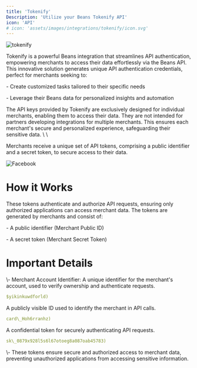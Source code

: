 ```yaml
---
title: 'Tokenify'
Description: 'Utilize your Beans Tokenify API'
icon: 'API'
# icon: 'assets/images/integrations/tokenify/icon.svg'
---
```


<Frame caption="tokenify">
  <img
    src="/assets/images/integrations/tokenify/hero.webp"
    style={{ borderRadius: '0.5rem' }}
    title="tokenify"
    alt="tokenify"
  />
</Frame>

Tokenify is a powerful Beans integration that streamlines API authentication, empowering merchants to access their data
effortlessly via the Beans API. This innovative solution generates unique API authentication credentials, perfect for
merchants seeking to:

\- Create customized tasks tailored to their specific needs

\- Leverage their Beans data for personalized insights and automation

<Important>
  The API keys provided by Tokenify are exclusively designed for individual merchants, enabling them to access their
  data. They are not intended for partners developing integrations for multiple merchants. This ensures each merchant's
  secure and personalized experience, safeguarding their sensitive data.
</Important>
\ \

Merchants receive a unique set of API tokens, comprising a public identifier and a secret token, to secure access to their data.

<Frame>
  <img src="/assets/images/integrations/tokenify/credentials.webp" alt="Facebook" style={{ borderRadius: '0.5rem' }} />
</Frame>

# How it Works

These tokens authenticate and authorize API requests, ensuring only authorized applications can access merchant data.
The tokens are generated by merchants and consist of:

\- A public identifier (Merchant Public ID)

\- A secret token (Merchant Secret Token)

# Important Details

<AccordionGroup>
\- Merchant Account Identifier: A unique identifier for the merchant's account, used to verify ownership and authenticate requests.

```yaml
$yikinkuwdforld)
```

<Accordion title= "Merchant Public ID">
 A publicly visible ID used to identify the merchant in API calls.

```yaml
card\_Hoh6rranhz)
```

</Accordion>
<Accordion title= "Merchant Secret Token">
 A confidential token for securely authenticating API requests.

```yaml
sk\_0879x928l5s6l67otoeg8a087oab45783)
```

</Accordion>
</AccordionGroup>
\- These tokens ensure secure and authorized access to merchant data, preventing unauthorized applications from accessing sensitive information.
